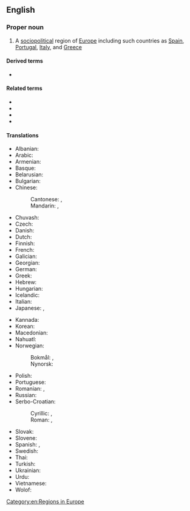 ==English==
{{wikipedia}}

===Proper noun===
{{en-proper noun|head=[[southern|Southern]] [[Europe]]}}

# A [[sociopolitical]] region of [[Europe]] including such countries as [[Spain]], [[Portugal]], [[Italy]], and [[Greece]]

====Derived terms====
* {{l|en|Southern European}}

====Related terms====
* {{l|en|Central Europe}}
* {{l|en|Eastern Europe}}
* {{l|en|Northern Europe}}
* {{l|en|Western Europe}}

====Translations====
{{trans-top|Southern Europe}}
* Albanian: {{t|sq|Evropa Jugore|f}}
* Arabic: {{t|ar|أُورُوبَّا اَلْجَنُوبِيَّة|f|tr=ʾurubbā l-janūbiyya}}
* Armenian: {{t|hy|Հարավային Եվրոպա}}
* Basque: {{t|eu|Hegoaldeko Europa}}
* Belarusian: {{t|be|Паўднё́вая Еўро́па|f|sc=Cyrl}}
* Bulgarian: {{t|bg|Ю́жна Евро́па|f|sc=Cyrl}}
* Chinese:
*: Cantonese: {{t|yue|南歐|sc=Hani}}, {{t|yue|南欧|tr=naam4 au1|sc=Hani}}
*: Mandarin: {{t+|cmn|南歐|sc=Hani}}, {{t+|cmn|南欧|tr=Nán-Ōu|sc=Hani}}
* Chuvash: {{t|cv|Кӑнтӑр Европа|sc=Cyrl}}
* Czech: {{t|cs|jižní Evropa|f}}
* Danish: {{t+|da|Sydeuropa}}
* Dutch: {{t+|nl|Zuid-Europa|n}}
* Finnish: {{t+|fi|Etelä-Eurooppa}}
* French: {{t+|fr|Europe du Sud|f}}
* Galician: {{t|gl|Europa meridional|f}}
* Georgian: {{t|ka|სამხრეთი ევროპა}}
* German: {{t+|de|Südeuropa|n}}
* Greek: {{t|el|Νότια Ευρώπη|f}}
* Hebrew: {{t|he|דרום אירופה|m|tr=d'róm eirópah|sc=Hebr}}
* Hungarian: {{t+|hu|Dél-Európa}}
* Icelandic: {{t+|is|Suður-Evrópa}}
* Italian: {{t|it|Europa meridionale}}
* Japanese: {{t+|ja|南欧|tr=なんおう, Nan'ō|sc=Jpan}}, {{t+|ja|南ヨーロッパ|tr=Minami-Yōroppa|sc=Jpan}}
{{trans-mid}}
* Kannada: {{t|kn|ದಕ್ಷಿಣ ಯುರೋಪ್}}
* Korean: {{t|ko|^남(南)-^유럽}}
* Macedonian: {{t|mk|Јужна Европа|f|sc=Cyrl}}
* Nahuatl: {{t|nah|Europan Huitztlāmpa}}
* Norwegian:
*: Bokmål: {{t|nb|Sør-Europa}}, {{t|nb|Syd-Europa}}
*: Nynorsk: {{t|nn|Sør-Europa}}
* Polish: {{t+|pl|Europa Południowa|f}}
* Portuguese: {{t|pt|Europa meridional}}
* Romanian: {{t|ro|Europa de Sud|f}}, {{t|ro|[[Europa]] [[sud|sudică]]|f}}
* Russian: {{t+|ru|Ю́жная Евро́па|f}}
* Serbo-Croatian:
*: Cyrillic: {{t|sh|Јужна Европа|sc=Cyrl}}, {{t|sh|Јужна Еуропа|sc=Cyrl}}
*: Roman: {{t|sh|Južna Evropa|f}}, {{t|sh|Južna Europa|f}}
* Slovak: {{t|sk|Južná Európa|f}}
* Slovene: {{t|sl|Južna Evropa|f}}
* Spanish: {{t|es|Europa meridional|f}}, {{t|es|Europa del Sur|f}}
* Swedish: {{t+|sv|Sydeuropa}}
* Thai: {{t|th|ยุโรปใต้|tr=yúrôhp dtâi}}
* Turkish: {{t+|tr|Güney Avrupa}}
* Ukrainian: {{t|uk|Півде́нна Євро́па|f|sc=Cyrl}}
* Urdu: {{t|ur|جنوبی یورپ|tr=janūbī yūrap}}
* Vietnamese: {{t|vi|Nam Âu}}
* Wolof: {{t|wo|Bëj-saalumu Tugal}}
{{trans-bottom}}

[[Category:en:Regions in Europe]]